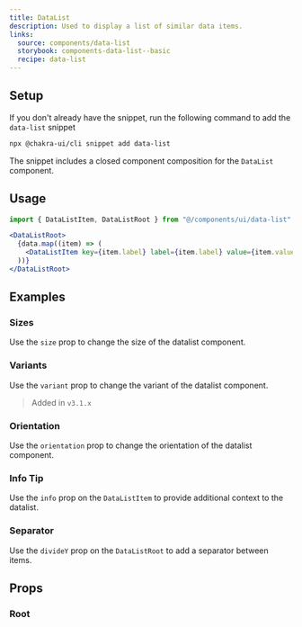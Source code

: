 ```yaml
---
title: DataList
description: Used to display a list of similar data items.
links:
  source: components/data-list
  storybook: components-data-list--basic
  recipe: data-list
---
```


<ExampleTabs name="data-list-basic" />

## Setup

If you don't already have the snippet, run the following command to add the
`data-list` snippet

```sh
npx @chakra-ui/cli snippet add data-list
```

The snippet includes a closed component composition for the `DataList`
component.

## Usage

```jsx
import { DataListItem, DataListRoot } from "@/components/ui/data-list"
```

```jsx
<DataListRoot>
  {data.map((item) => (
    <DataListItem key={item.label} label={item.label} value={item.value} />
  ))}
</DataListRoot>
```

## Examples

### Sizes

Use the `size` prop to change the size of the datalist component.

<ExampleTabs name="data-list-with-sizes" />

### Variants

Use the `variant` prop to change the variant of the datalist component.

> Added in `v3.1.x`

<ExampleTabs name="data-list-with-variants" />

### Orientation

Use the `orientation` prop to change the orientation of the datalist component.

<ExampleTabs name="data-list-vertical" />

### Info Tip

Use the `info` prop on the `DataListItem` to provide additional context to the
datalist.

<ExampleTabs name="data-list-with-info" />

### Separator

Use the `divideY` prop on the `DataListRoot` to add a separator between items.

<ExampleTabs name="data-list-with-separator" />

## Props

### Root

<PropTable component="DataList" part="Root" />
